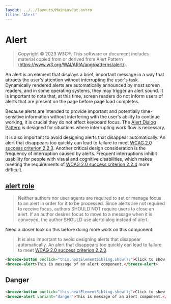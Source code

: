 ```yaml
---
layout: ../../layouts/MainLayout.astro
title: 'Alert'
---
```


# Alert

>   Copyright © 2023 W3C®. This software or document includes material copied from or derived from Alert Pattern (https://www.w3.org/WAI/ARIA/apg/patterns/alert/).

An alert is an element that displays a brief, important message in a way that attracts the user's attention without interrupting the user's task. Dynamically rendered alerts are automatically announced by most screen readers, and in some operating systems, they may trigger an alert sound. It is important to note that, at this time, screen readers do not inform users of alerts that are present on the page before page load completes.

Because alerts are intended to provide important and potentially time-sensitive information without interfering with the user's ability to continue working, it is crucial they do not affect keyboard focus. The [Alert Dialog Pattern](https://www.w3.org/WAI/ARIA/apg/patterns/alertdialog/) is designed for situations where interrupting work flow is necessary.

It is also important to avoid designing alerts that disappear automatically. An alert that disappears too quickly can lead to failure to meet [WCAG 2.0 success criterion 2.2.3](https://www.w3.org/TR/UNDERSTANDING-WCAG20/time-limits-no-exceptions.html). Another critical design consideration is the frequency of interruption caused by alerts. Frequent interruptions inhibit usability for people with visual and cognitive disabilities, which makes meeting the requirements of [WCAG 2.0 success criterion 2.2.4](https://www.w3.org/TR/UNDERSTANDING-WCAG20/time-limits-postponed.html) more difficult.

## [alert role](https://w3c.github.io/aria/#alert)
> Neither authors nor user agents are required to set or manage focus to an alert in order for it to be processed. Since alerts are not required to receive focus, authors SHOULD NOT require users to close an alert. If an author desires focus to move to a message when it is conveyed, the author SHOULD use alertdialog instead of alert.

Need a closer look on this before doing more work on this component:

> It is also important to avoid designing alerts that disappear automatically. An alert that disappears too quickly can lead to failure to meet [WCAG 2.0 success criterion 2.2.3](https://www.w3.org/TR/UNDERSTANDING-WCAG20/time-limits-no-exceptions.html).

<ComponentPreview
  client:load
  component='
    <breeze-button onclick="this.nextElementSibling.show();">Click to show alert</breeze-button>
    <breeze-alert>This is message of an alert component.</breeze-alert>
  '
/>


```html
<breeze-button onclick="this.nextElementSibling.show();">Click to show alert</breeze-button>
<breeze-alert>This is message of an alert component.</breeze-alert>
```


## Danger

<ComponentPreview
  client:load
  component='
    <breeze-button onclick="this.nextElementSibling.show();">Click to show danger alert</breeze-button>
    <breeze-alert variant="danger">This is message of a danger alert component.</breeze-alert>
  '
/>


```html
<breeze-button onclick="this.nextElementSibling.show();">Click to show alert</breeze-button>
<breeze-alert variant="danger">This is message of an alert component.</breeze-alert>
```